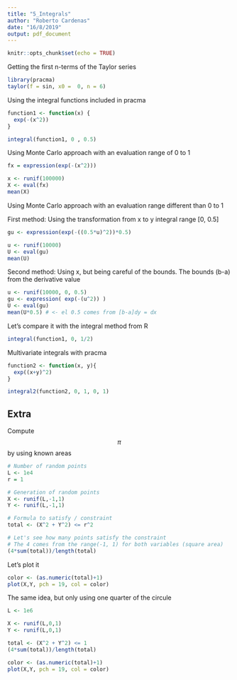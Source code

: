 ```yaml
---
title: "5_Integrals"
author: "Roberto Cardenas"
date: "16/8/2019"
output: pdf_document
---
```


```r
knitr::opts_chunk$set(echo = TRUE)
```

Getting the first n-terms of the Taylor series

```r

library(pracma)
taylor(f = sin, x0 =  0, n = 6)
```

Using the integral functions included in pracma

```r
function1 <- function(x) {
  exp(-(x^2))
}

integral(function1, 0 , 0.5)
```

Using Monte Carlo approach with an evaluation range of 0 to 1

```r
fx = expression(exp(-(x^2)))

x <- runif(100000)
X <- eval(fx)
mean(X)
```

Using Monte Carlo approach with an evaluation range different than 0 to 1

First method: Using the transformation from x to y
integral range [0, 0.5]

```r
gu <- expression(exp(-((0.5*u)^2))*0.5)

u <- runif(10000)
U <- eval(gu)
mean(U)
```

Second method: Using x, but being careful of the bounds. The bounds (b-a) from the derivative value
```r
u <- runif(10000, 0, 0.5)
gu <- expression( exp(-(u^2)) )
U <- eval(gu)
mean(U*0.5) # <- el 0.5 comes from [b-a]dy = dx
```

Let's compare it with the integral method from R
```r
integral(function1, 0, 1/2)
```


Multivariate integrals with pracma

```r
function2 <- function(x, y){
  exp((x+y)^2)  
}

integral2(function2, 0, 1, 0, 1)

```

## Extra

Compute $$\pi$$ by using known areas

```r
# Number of random points
L <- 1e4
r = 1

# Generation of random points
X <- runif(L,-1,1)
Y <- runif(L,-1,1)

# Formula to satisfy / constraint
total <- (X^2 + Y^2) <= r^2

# Let's see how many points satisfy the constraint
# The 4 comes from the range(-1, 1) for both variables (square area)
(4*sum(total))/length(total)
```

Let's plot it 
```r
color <- (as.numeric(total)+1)
plot(X,Y, pch = 19, col = color)
```

The same idea, but only using one quarter of the circule

```r
L <- 1e6

X <- runif(L,0,1)
Y <- runif(L,0,1)

total <- (X^2 + Y^2) <= 1
(4*sum(total))/length(total)
```

```r
color <- (as.numeric(total)+1)
plot(X,Y, pch = 19, col = color)
```

